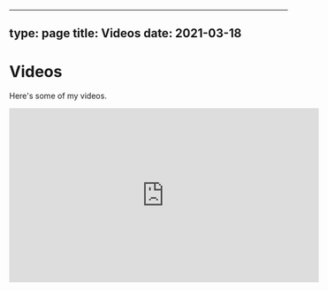
---
type: page
title: Videos
date: 2021-03-18
---

# Videos

Here's some of my videos.
<Bleed full>
 <iframe width="560" height="315" 
src="https://www.youtube.com/embed/sC0NotIxYH4" 
title="YouTube video player"
 frameborder="0"
  allow="accelerometer; autoplay; clipboard-write; encrypted-media; gyroscope; picture-in-picture" allowfullscreen>
  </iframe>
</Bleed>
